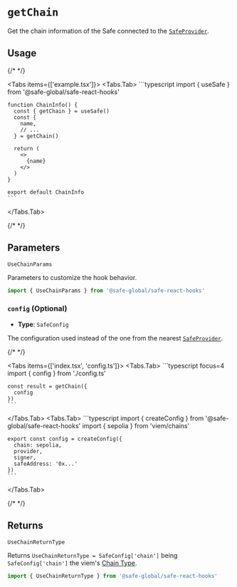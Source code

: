 
# `getChain`

Get the chain information of the Safe connected to the [`SafeProvider`](../safeprovider.mdx). 

## Usage

{/* <!-- vale off --> */}

<Tabs items={['example.tsx']}>
  <Tabs.Tab>
    ```typescript
    import { useSafe } from '@safe-global/safe-react-hooks'

    function ChainInfo() {
      const { getChain } = useSafe()
      const {
        name,
        // ...
      } = getChain()

      return (
        <>
          {name}
        </>
      )
    }

    export default ChainInfo
    ```
  </Tabs.Tab>
</Tabs>

{/* <!-- vale on --> */}

## Parameters

`UseChainParams`

Parameters to customize the hook behavior.

```typescript
import { UseChainParams } from '@safe-global/safe-react-hooks'
```

### `config` (Optional)

- **Type**: `SafeConfig`

The configuration used instead of the one from the nearest [`SafeProvider`](../safeprovider.mdx).

{/* <!-- vale off --> */}

<Tabs items={['index.tsx', 'config.ts']}>
  <Tabs.Tab>
    ```typescript focus=4
    import { config } from './config.ts'

    const result = getChain({
      config
    })
    ```
  </Tabs.Tab>
  <Tabs.Tab>
    ```typescript
    import { createConfig } from '@safe-global/safe-react-hooks'
    import { sepolia } from 'viem/chains'

    export const config = createConfig({
      chain: sepolia,
      provider,
      signer,
      safeAddress: '0x...'
    })
    ```
  </Tabs.Tab>
</Tabs>

{/* <!-- vale on --> */}

## Returns

`UseChainReturnType`

Returns `UseChainReturnType = SafeConfig['chain']` being `SafeConfig['chain']` the viem's [Chain Type](https://github.com/wevm/viem/blob/main/src/types/chain.ts).

```typescript
import { UseChainReturnType } from '@safe-global/safe-react-hooks'
```
